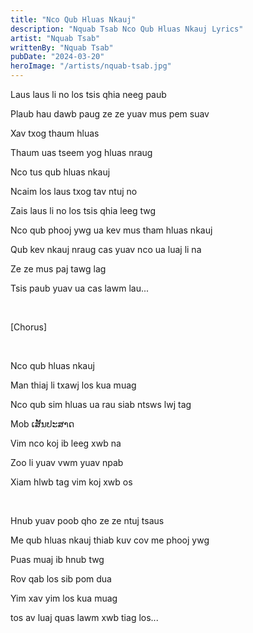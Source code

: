 ```yaml
---
title: "Nco Qub Hluas Nkauj"
description: "Nquab Tsab Nco Qub Hluas Nkauj Lyrics"
artist: "Nquab Tsab"
writtenBy: "Nquab Tsab"
pubDate: "2024-03-20"
heroImage: "/artists/nquab-tsab.jpg"
---
```


Laus laus li no los tsis qhia neeg paub

Plaub hau dawb paug ze ze yuav mus pem suav

Xav txog thaum hluas

Thaum uas tseem yog hluas nraug

Nco tus qub hluas nkauj

Ncaim los laus txog tav ntuj no

Zais laus li no los tsis qhia leeg twg

Nco qub phooj ywg ua kev mus tham hluas nkauj

Qub kev nkauj nraug cas yuav nco ua luaj li na

Ze ze mus paj tawg lag

Tsis paub yuav ua cas lawm lau...

<br />

[Chorus]

<br />

Nco qub hluas nkauj

Man thiaj li txawj los kua muag

Nco qub sim hluas ua rau siab ntsws lwj tag

Mob ເສັ້ນປະສາດ

Vim nco koj ib leeg xwb na

Zoo li yuav vwm yuav npab

Xiam hlwb tag vim koj xwb os

<br />

Hnub yuav poob qho ze ze ntuj tsaus

Me qub hluas nkauj thiab kuv cov me phooj ywg

Puas muaj ib hnub twg

Rov qab los sib pom dua

Yim xav yim los kua muag

tos av luaj quas lawm xwb tiag los...
